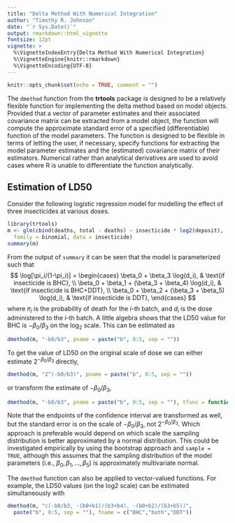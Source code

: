 ```yaml
---
title: "Delta Method With Numerical Integration"
author: "Timothy R. Johnson"
date: "`r Sys.Date()`"
output: rmarkdown::html_vignette
fontsize: 12pt
vignette: >
  %\VignetteIndexEntry{Delta Method With Numerical Integration}
  %\VignetteEngine{knitr::rmarkdown}
  %\VignetteEncoding{UTF-8}
---
```


```r
knitr::opts_chunk$set(echo = TRUE, comment = "")
```

The `dmethod` function from the **trtools** package is designed to be a relatively flexible function for implementing the delta method based on model objects. Provided that a vector of parameter estimates and their associated covariance matrix can be extracted from a model object, the function will compute the approximate standard error of a specified (differentiable) function of the model parameters. The function is designed to be flexible in terms of letting the user, if necessary, specify functions for extracting the model parameter estimates and the (estimated) covariance matrix of their estimators. Numerical rather than analytical derivatives are used to avoid cases where R is unable to differentiate the function analytically. 

## Estimation of LD50

Consider the following logistic regression model for modelling the effect of three insecticides at various doses. 
```r
library(trtools)
m <- glm(cbind(deaths, total - deaths) ~ insecticide * log2(deposit),
  family = binomial, data = insecticide)
summary(m)
```
From the output of `summary` it can be seen that the model is parameterized such that
$$
  \log[\pi_i/(1-\pi_i)] =
  \begin{cases}
    \beta_0 + \beta_3 \log(d_i), & \text{if insecticide is BHC}, \\
    \beta_0 + \beta_1 + (\beta_3 + \beta_4) \log(d_i), & \text{if insecticide is BHC+DDT}, \\
    \beta_0 + \beta_2 + (\beta_3 + \beta_5) \log(d_i), & \text{if insecticide is DDT},
  \end{cases}
$$
where $\pi_i$ is the probability of death for the $i$-th batch, and $d_i$ is the dose administered to the $i$-th batch. A little algebra shows that the LD50 value for BHC is $-\beta_0/\beta_3$ on the $\log_2$ scale. This can be estimated as
```r
dmethod(m, "-b0/b3", pname = paste("b", 0:5, sep = ""))
```
To get the value of LD50 on the original scale of dose we can either estimate $2^{-\beta_0/\beta_3}$ directly,
```r
dmethod(m, "2^(-b0/b3)", pname = paste("b", 0:5, sep = ""))
```
or transform the estimate of $-\beta_0/\beta_3$,
```r
dmethod(m, "-b0/b3", pname = paste("b", 0:5, sep = ""), tfunc = function(x) 2^x)
```
Note that the endpoints of the confidence interval are transformed as well, but the standard error is on the scale of $-\beta_0/\beta_3$, not $2^{-\beta_0/\beta_3}$. Which approach is preferable would depend on which scale the sampling distribution is better approximated by a normal distribution. This could be investigated empirically by using the bootstrap approach and `sample = TRUE`, although this assumes that the sampling distribution of the model parameters (i.e., $\beta_0, \beta_1, \dots, \beta_5$) is approximately multivariate normal. 

The `dmethod` function can also be applied to vector-valued functions. For example, the LD50 values (on the log2 scale) can be estimated simultaneously with
```r
dmethod(m, "c(-b0/b3, -(b0+b1)/(b3+b4), -(b0+b2)/(b3+b5))",
  paste("b", 0:5, sep = ""), fname = c("BHC","both","DDT"))
```









<script type="text/x-mathjax-config">
   MathJax.Hub.Config({  "HTML-CSS": { minScaleAdjust: 125, availableFonts: [] }  });
</script>
